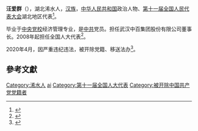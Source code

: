 '''汪爱群'''（{{bd|1954年||}}），湖北浠水人，[[汉族|汉族]]，[[中华人民共和国|中华人民共和国]]政治人物、[[第十一届全国人民代表大会|第十一届全国人民代表大会]]湖北地区代表<ref>{{cite web|author=新华网|title=第十一届全国人大代表|url=http://news.xinhuanet.com/ziliao/2008-03/03/content_7708230.htm?node=36628|publisher=新华网|accessdate=2014-01-07|archive-date=2014-01-10|archive-url=https://web.archive.org/web/20140110211415/http://news.xinhuanet.com/ziliao/2008-03/03/content_7708230.htm?node=36628|dead-url=no}}</ref>。

毕业于[[中央党校|中央党校]]经济管理专业，是[[中共|中共]]党员。担任武汉中百集团股份有限公司董事长。2008年起担任全国人大代表<ref>{{cite news|title=全国人大代表信息-汪爱群|url= http://210.82.31.1:8084/delegate/viewDelegate.action?dbid=111607|accessdate=2013-04-05|newspaper=全国人大网|archive-url=https://web.archive.org/web/20140505055329/http://www.npc.gov.cn/delegate/viewDelegate.action?dbid=111607|archive-date=2014-05-05|dead-url=yes}}</ref>。

2020年4月，因严重违纪违法，被开除党籍、移送法办<ref>{{cite web |title=中百集团前董事长汪爱群被开除党籍 |url=https://tech.sina.com.cn/roll/2020-04-01/doc-iimxxsth3152313.shtml |website=tech.sina.com.cn |accessdate=2020-06-27 |date=2020-04-01 |archive-date=2020-06-27 |archive-url=https://web.archive.org/web/20200627234507/https://tech.sina.com.cn/roll/2020-04-01/doc-iimxxsth3152313.shtml |dead-url=no }}</ref>。

==參考文獻==
{{reflist}}

{{DEFAULTSORT:wang aiqun}}
[[Category:浠水人|Category:浠水人]]
[[Category:汪姓|ai]]
[[Category:第十一届全国人大代表|Category:第十一届全国人大代表]]
[[Category:被开除中国共产党党籍者|Category:被开除中国共产党党籍者]]
{{中國人物小作品}}